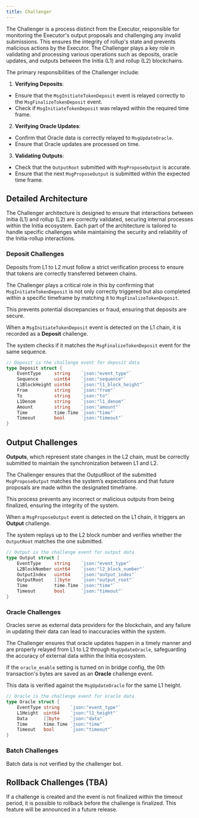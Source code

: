 ```yaml
---
title: Challenger
---
```


The Challenger is a process distinct from the Executor, responsible for monitoring the Executor's output proposals and challenging any invalid submissions. This ensures the integrity of rollup's state and prevents malicious actions by the Executor. The Challenger plays a key role in validating and processing various operations such as deposits, oracle updates, and outputs between the Initia (L1) and rollup (L2) blockchains.

The primary responsibilities of the Challenger include:

1. **Verifying Deposits**:
- Ensure that the `MsgInitiateTokenDeposit` event is relayed correctly to the `MsgFinalizeTokenDeposit` event.
- Check if `MsgInitiateTokenDeposit` was relayed within the required time frame.
2. **Verifying Oracle Updates**:
- Confirm that Oracle data is correctly relayed to `MsgUpdateOracle`.
- Ensure that Oracle updates are processed on time.
3. **Validating Outputs**:
- Check that the `OutputRoot` submitted with `MsgProposeOutput` is accurate.
- Ensure that the next `MsgProposeOutput` is submitted within the expected time frame.

## Detailed Architecture

The Challenger architecture is designed to ensure that interactions between Initia (L1) and rollup (L2) are correctly validated, securing internal processes within the Initia ecosystem. Each part of the architecture is tailored to handle specific challenges while maintaining the security and reliability of the Initia-rollup interactions.

### Deposit Challenges

Deposits from L1 to L2 must follow a strict verification process to ensure that tokens are correctly transferred between chains. 

The Challenger plays a critical role in this by confirming that `MsgInitiateTokenDeposit` is not only correctly triggered but also completed within a specific timeframe by matching it to `MsgFinalizeTokenDeposit`.

This prevents potential discrepancies or fraud, ensuring that deposits are secure.

When a `MsgInitiateTokenDeposit` event is detected on the L1 chain, it is recorded as a **Deposit** challenge.

The system checks if it matches the `MsgFinalizeTokenDeposit` event for the same sequence.

```go
// Deposit is the challenge event for deposit data
type Deposit struct {
	EventType     string    `json:"event_type"`
	Sequence      uint64    `json:"sequence"`
	L1BlockHeight uint64    `json:"l1_block_height"`
	From          string    `json:"from"`
	To            string    `json:"to"`
	L1Denom       string    `json:"l1_denom"`
	Amount        string    `json:"amount"`
	Time          time.Time `json:"time"`
	Timeout       bool      `json:"timeout"`
}
```

## Output Challenges

**Outputs**, which represent state changes in the L2 chain, must be correctly submitted to maintain the synchronization between L1 and L2. 

The Challenger ensures that the OutputRoot of the submitted `MsgProposeOutput` matches the system’s expectations and that future proposals are made within the designated timeframe. 

This process prevents any incorrect or malicious outputs from being finalized, ensuring the integrity of the system. 

When a `MsgProposeOutput` event is detected on the L1 chain, it triggers an **Output** challenge.

The system replays up to the L2 block number and verifies whether the `OutputRoot` matches the one submitted.

```go
// Output is the challenge event for output data
type Output struct {
	EventType     string    `json:"event_type"`
	L2BlockNumber uint64    `json:"l2_block_number"`
	OutputIndex   uint64    `json:"output_index"`
	OutputRoot    []byte    `json:"output_root"`
	Time          time.Time `json:"time"`
	Timeout       bool      `json:"timeout"`
}
```

### Oracle Challenges

Oracles serve as external data providers for the blockchain, and any failure in updating their data can lead to inaccuracies within the system.

The Challenger ensures that oracle updates happen in a timely manner and are properly relayed from L1 to L2 through `MsgUpdateOracle`, safeguarding the accuracy of external data within the Initia ecosystem.

If the `oracle_enable` setting is turned on in bridge config, the 0th transaction's bytes are saved as an **Oracle** challenge event. 

This data is verified against the `MsgUpdateOracle` for the same L1 height.

```go
// Oracle is the challenge event for oracle data
type Oracle struct {
	EventType string    `json:"event_type"`
	L1Height  uint64    `json:"l1_height"`
	Data      []byte    `json:"data"`
	Time      time.Time `json:"time"`
	Timeout   bool      `json:"timeout"`
}
```

### Batch Challenges

<Warning>Batch data is not verified by the challenger bot.</Warning>

## Rollback Challenges (TBA)

If a challenge is created and the event is not finalized within the timeout period, it is possible to rollback before the challenge is finalized. This feature will be announced in a future release.
